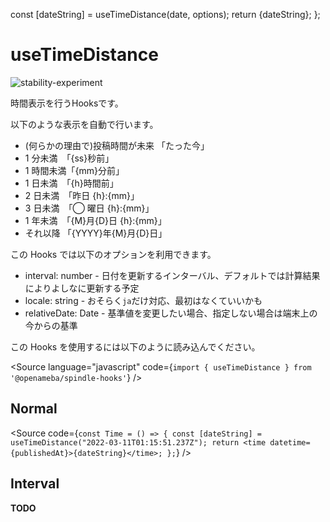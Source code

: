 
  const [dateString] = useTimeDistance(date, options);
  return <time datetime={date}>{dateString}</time>;
};

# useTimeDistance

<Meta title="useTimeDistance" component={Time} />

![stability-experiment](https://img.shields.io/badge/stability-experiment-red.svg)

<Description>時間表示を行うHooksです。</Description>

以下のような表示を自動で行います。

- (何らかの理由で)投稿時間が未来 「たった今」
- 1 分未満　「{ss}秒前」
- 1 時間未満「{mm}分前」
- 1 日未満　「{h}時間前」
- 2 日未満　「昨日 {h}:{mm}」
- 3 日未満　「◯ 曜日 {h}:{mm}」
- 1 年未満　「{M}月{D}日 {h}:{mm}」
- それ以降 「{YYYY}年{M}月{D}日」

この Hooks では以下のオプションを利用できます。

- interval: number - 日付を更新するインターバル、デフォルトでは計算結果によりよしなに更新する予定
- locale: string - おそらく`ja`だけ対応、最初はなくていいかも
- relativeDate: Date - 基準値を変更したい場合、指定しない場合は端末上の今からの基準

この Hooks を使用するには以下のように読み込んでください。

<Source
  language="javascript"
  code={`import { useTimeDistance } from '@openameba/spindle-hooks'`}
/>

## Normal

<Preview withSource="open">
  <Story name="Normal">
    <Time date="2022-05-10T01:15:51.237Z" />
  </Story>
</Preview>

<Source
  code={`
const Time = () => {
  const [dateString] = useTimeDistance("2022-03-11T01:15:51.237Z");
  return <time datetime={publishedAt}>{dateString}</time>;
};
  `}
/>

## Interval

**TODO**
